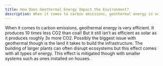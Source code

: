 ```yaml
---
title: How Does Geothermal Energy Impact the Environment?
description: When it comes to carbon emissions, geothermal energy is very efficient
---
```


When it comes to carbon emissions, geothermal energy is very efficient.
It produces 10 times less CO2 than coal!
But it still isn’t as efficient as solar as it produces roughly 3x more CO2.
Possibly the biggest issue with geothermal though is the land it takes to build the infrastructure.
The building of larger plants can often disrupt ecosystems but this effect comes with all types of energy.
This effect is mitigated though with smaller systems such as ones installed on houses.
